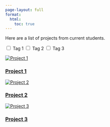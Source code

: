 ```yaml
---
page-layout: full
format:
  html:
    toc: true
---
```



Here are a list of projects from current students.

::: grid-container
::: {#filterOptions}
<label><input type="checkbox" name="tag" value="tag1" onclick="filterProjects()"> Tag 1</label> <label><input type="checkbox" name="tag" value="tag2" onclick="filterProjects()"> Tag 2</label> <label><input type="checkbox" name="tag" value="tag3" onclick="filterProjects()"> Tag 3</label> <!-- Add more checkboxes for additional tags -->
:::
:::

<!-- Your project cards go here -->

::: grid-container
<!-- Filter checkboxes go here -->
<a href="https://www.google.com/" target="_blank" class="card" data-tags="tag3"> <img src="../images/DACSS_Logo.png" alt="Project 1" class="card-image"/>
<h3 class="card-title">
Project 1
</h3>
</a> <a href="https://www.google.com/" target="_blank" class="card" data-tags="tag1"> <img src="../images/DACSS_Logo.png" alt="Project 2" class="card-image"/>
<h3 class="card-title">
Project 2
</h3>
</a> <a href="https://www.google.com/" target="_blank" class="card" data-tags="tag2"> <img src="../images/DACSS_Logo.png" alt="Project 3" class="card-image"/>
<h3 class="card-title">
Project 3</h3></a> <!-- More project cards go here -->
:::

```{=html}
<script>
document.addEventListener("DOMContentLoaded", function () {
window.filterProjects = function () {
let checkboxes = document.getElementsByName("tag");
let checkedTags = [];
for (let i = 0; i < checkboxes.length; i++) {
if (checkboxes[i].checked) {
checkedTags.push(checkboxes[i].value.toUpperCase());
}
}

let cards = document.getElementsByClassName("card");
let tags;

for (let i = 0; i < cards.length; i++) {
tags = cards[i].getAttribute("data-tags").toUpperCase().split(" ");
if (
checkedTags.length === 0 ||
checkedTags.some((tag) => tags.includes(tag))
) {
cards[i].style.display = "";
} else {
cards[i].style.display = "none";
}
}
};
});

</script>
```
